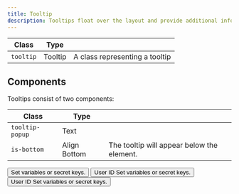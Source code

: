 ```yaml
---
title: Tooltip
description: Tooltips float over the layout and provide additional information about elements in the user interface or features upon hover or focus.
---
```


| Class     | Type    |                                |
| --------- | ------- | ------------------------------ |
| `tooltip` | Tooltip | A class representing a tooltip |

## Components

Tooltips consist of two components:

| Class           | Type         |                                            |
| --------------- | ------------ | ------------------------------------------ |
| `tooltip-popup` | Text         |                                            |
| `is-bottom`     | Align Bottom | The tooltip will appear below the element. |

<Preview center overflow>
<div class="u-flex u-gap-8 u-cross-center" style="min-height: 10rem">
  <button class="tooltip" aria-label="variables info">
    <span class="icon-info" aria-hidden="true"></span>
    <span class="tooltip-popup" role="tooltip">Set variables or secret keys.</span>
  </button>

<button class="tag tooltip">
  <span class="icon-duplicate" aria-hidden="true"></span>
  <span class="text">User ID</span>
  <span class="tooltip-popup" role="tooltip">Set variables or secret keys.</span>
</button>

<button class="tag tooltip">
    <span class="icon-duplicate" aria-hidden="true"></span>
    <span class="text">User ID</span>
    <span class="tooltip-popup is-bottom" role="tooltip">Set variables or secret keys.</span>
</button>
</div>
</Preview>
